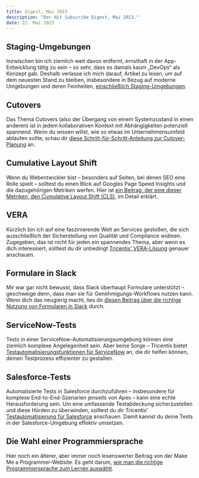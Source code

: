 ```yaml
---
title: Digest, Mai 2023
description: "Der Hit Subscribe Digest, Mai 2023."
date: 22. Mai 2023
---
```


## Staging-Umgebungen
Inzwischen bin ich ziemlich weit davon entfernt, ernsthaft in der App-Entwicklung tätig zu sein – so sehr, dass es damals kaum „DevOps“ als Konzept gab. Deshalb verlasse ich mich darauf, Artikel zu lesen, um auf dem neuesten Stand zu bleiben, insbesondere in Bezug auf moderne Umgebungen und deren Feinheiten, [einschließlich Staging-Umgebungen](https://www.architect.io/blog/2022-04-20/what-is-staging-environment/).

## Cutovers
Das Thema Cutovers (also der Übergang von einem Systemzustand in einen anderen) ist in jedem kollaborativen Kontext mit Abhängigkeiten potenziell spannend. Wenn du wissen willst, wie so etwas im Unternehmensumfeld ablaufen sollte, schau dir [diese Schritt-für-Schritt-Anleitung zur Cutover-Planung](https://www.enov8.com/blog/mastering-the-art-of-cutover-planning-a-step-by-step-guide/) an.

## Cumulative Layout Shift
Wenn du Webentwickler bist – besonders auf Seiten, bei denen SEO eine Rolle spielt – solltest du einen Blick auf Googles Page Speed Insights und die dazugehörigen Metriken werfen. Hier ist [ein Beitrag, der eine dieser Metriken, den Cumulative Layout Shift (CLS)](https://requestmetrics.com/web-performance/cumulative-layout-shift), im Detail erklärt.

## VERA
Kürzlich bin ich auf eine faszinierende Welt an Services gestoßen, die sich ausschließlich der Sicherstellung von Qualität und Compliance widmen. Zugegeben, das ist nicht für jeden ein spannendes Thema, aber wenn es dich interessiert, solltest du dir unbedingt [Tricentis’ VERA-Lösung](https://www.tricentis.com/de/plattform/digitale-validierung-vera) genauer anschauen.

## Formulare in Slack
Mir war gar nicht bewusst, dass Slack überhaupt Formulare unterstützt – geschweige denn, dass man sie für Genehmigungs-Workflows nutzen kann. Wenn dich das neugierig macht, lies dir [diesen Beitrag über die richtige Nutzung von Formularen in Slack](https://www.wrangle.io/post/the-right-way-to-use-forms-in-slack) durch.

## ServiceNow-Tests
Tests in einer ServiceNow-Automatisierungsumgebung können eine ziemlich komplexe Angelegenheit sein. Aber keine Sorge – Tricentis bietet [Testautomatisierungsfunktionen für ServiceNow](https://www.tricentis.com/de/solutions/servicenow-testing) an, die dir helfen können, deinen Testprozess effizienter zu gestalten.

## Salesforce-Tests
Automatisierte Tests in Salesforce durchzuführen – insbesondere für komplexe End-to-End-Szenarien jenseits von Apex – kann eine echte Herausforderung sein. Um eine umfassende Testabdeckung sicherzustellen und diese Hürden zu überwinden, solltest du dir Tricentis’ [Testautomatisierung für Salesforce](https://www.tricentis.com/de/solutions/servicenow-testing) anschauen. Damit kannst du deine Tests in der Salesforce-Umgebung effektiv umsetzen.

## Die Wahl einer Programmiersprache
Hier noch ein älterer, aber immer noch lesenswerter Beitrag von der Make Me a Programmer-Website. Es geht darum, [wie man die richtige Programmiersprache zum Lernen auswählt](https://makemeaprogrammer.com/how-to-choose-a-programming-language-to-learn/).
